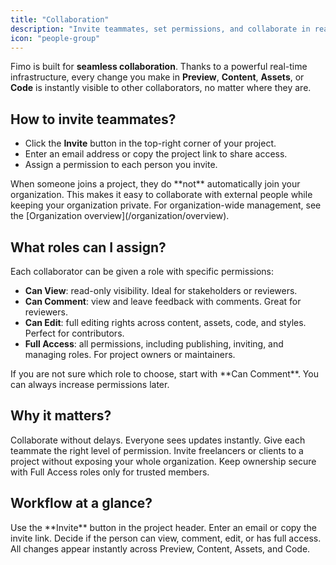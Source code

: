 ```yaml
---
title: "Collaboration"
description: "Invite teammates, set permissions, and collaborate in real time."
icon: "people-group"
---
```


Fimo is built for **seamless collaboration**. Thanks to a powerful real-time infrastructure, every change you make in **Preview**, **Content**, **Assets**, or **Code** is instantly visible to other collaborators, no matter where they are.

## How to invite teammates?

- Click the **Invite** button in the top-right corner of your project.  
- Enter an email address or copy the project link to share access.  
- Assign a permission to each person you invite.  

<Note>
When someone joins a project, they do **not** automatically join your organization. This makes it easy to collaborate with external people while keeping your organization private. For organization-wide management, see the [Organization overview](/organization/overview).
</Note>

## What roles can I assign?

Each collaborator can be given a role with specific permissions:

- **Can View**: read-only visibility. Ideal for stakeholders or reviewers.  
- **Can Comment**: view and leave feedback with comments. Great for reviewers.  
- **Can Edit**: full editing rights across content, assets, code, and styles. Perfect for contributors.  
- **Full Access**: all permissions, including publishing, inviting, and managing roles. For project owners or maintainers.  

<Tip>
    If you are not sure which role to choose, start with **Can Comment**. You can always increase permissions later.
</Tip>

## Why it matters?

<Columns cols={2}>
  <Card title="Real-time teamwork" icon="users">
    Collaborate without delays. Everyone sees updates instantly.
  </Card>
  <Card title="Flexible access" icon="key">
    Give each teammate the right level of permission.
  </Card>
  <Card title="External partners" icon="handshake">
    Invite freelancers or clients to a project without exposing your whole organization.
  </Card>
  <Card title="Safe control" icon="shield">
    Keep ownership secure with Full Access roles only for trusted members.
  </Card>
</Columns>

## Workflow at a glance?

<Steps>
  <Step title="Click Invite?">
    Use the **Invite** button in the project header.
  </Step>
  <Step title="Choose how to share?">
    Enter an email or copy the invite link.
  </Step>
  <Step title="Assign a role?">
    Decide if the person can view, comment, edit, or has full access.
  </Step>
  <Step title="Collaborate in real time?">
    All changes appear instantly across Preview, Content, Assets, and Code.
  </Step>
</Steps>
